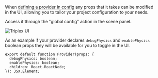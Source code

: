 When [defining a provider in config](/docs/api-reference/config#provider) any
props that it takes can be modified in the UI, allowing you to tailor your
project configuration to your needs.

Access it through the "global config" action in the scene panel.

![Triplex UI](/ui/provider-config.png)

As an example if your provider declares `debugPhysics` and `enablePhysics`
boolean props they will be available for you to toggle in the UI.

```tsx
export default function Provider(props: {
  debugPhysics: boolean;
  enablePhysics: boolean;
  children: React.ReactNode;
}): JSX.Element;
```
